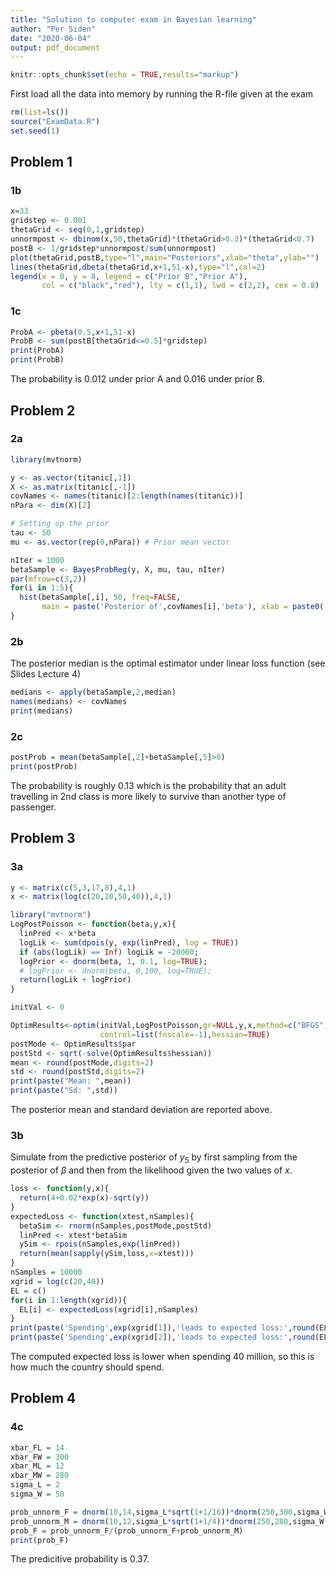 ```yaml
---
title: "Solution to computer exam in Bayesian learning"
author: "Per Siden"
date: "2020-06-04"
output: pdf_document
---
```


```r
knitr::opts_chunk$set(echo = TRUE,results="markup")
```

First load all the data into memory by running the R-file given at the exam
```r
rm(list=ls())
source("ExamData.R")
set.seed(1)
```

## Problem 1

### 1b
```r
x=33
gridstep <- 0.001
thetaGrid <- seq(0,1,gridstep)
unnormpost <- dbinom(x,50,thetaGrid)*(thetaGrid>0.3)*(thetaGrid<0.7)
postB <- 1/gridstep*unnormpost/sum(unnormpost)
plot(thetaGrid,postB,type="l",main="Posteriors",xlab="theta",ylab="")
lines(thetaGrid,dbeta(thetaGrid,x+1,51-x),type="l",col=2)
legend(x = 0, y = 8, legend = c("Prior B","Prior A"), 
       col = c("black","red"), lty = c(1,1), lwd = c(2,2), cex = 0.8)
```
### 1c

```r
ProbA <- pbeta(0.5,x+1,51-x)
ProbB <- sum(postB[thetaGrid<=0.5]*gridstep)
print(ProbA)
print(ProbB)
```
The probability is 0.012 under prior A and 0.016 under prior B.

## Problem 2

### 2a
```r
library(mvtnorm)

y <- as.vector(titanic[,1])
X <- as.matrix(titanic[,-1])
covNames <- names(titanic)[2:length(names(titanic))]
nPara <- dim(X)[2]

# Setting up the prior
tau <- 50
mu <- as.vector(rep(0,nPara)) # Prior mean vector

nIter = 1000
betaSample <- BayesProbReg(y, X, mu, tau, nIter)
par(mfrow=c(3,2))
for(i in 1:5){
  hist(betaSample[,i], 50, freq=FALSE, 
       main = paste('Posterior of',covNames[i],'beta'), xlab = paste0('beta_',i))
}

```

### 2b

The posterior median is the optimal estimator under linear loss function (see Slides Lecture 4)

```r
medians <- apply(betaSample,2,median)
names(medians) <- covNames
print(medians)
```

### 2c

```r
postProb = mean(betaSample[,2]+betaSample[,5]>0)
print(postProb)
```

The probability is roughly 0.13 which is the probability that an adult travelling in 2nd class is more likely to survive than another type of passenger.

## Problem 3

### 3a

```r
y <- matrix(c(5,3,17,8),4,1)
x <- matrix(log(c(20,20,50,40)),4,1)

library("mvtnorm")
LogPostPoisson <- function(beta,y,x){
  linPred <- x*beta
  logLik <- sum(dpois(y, exp(linPred), log = TRUE))
  if (abs(logLik) == Inf) logLik = -20000;
  logPrior <- dnorm(beta, 1, 0.1, log=TRUE);
  # logPrior <- dnorm(beta, 0,100, log=TRUE);
  return(logLik + logPrior)
}

initVal <- 0

OptimResults<-optim(initVal,LogPostPoisson,gr=NULL,y,x,method=c("BFGS"),
                    control=list(fnscale=-1),hessian=TRUE)
postMode <- OptimResults$par
postStd <- sqrt(-solve(OptimResults$hessian))
mean <- round(postMode,digits=2)
std <- round(postStd,digits=2)
print(paste("Mean: ",mean))
print(paste("Sd: ",std))
```

The posterior mean and standard deviation are reported above.

### 3b

Simulate from the predictive posterior of $y_5$ by first sampling from the posterior of $\beta$ and then from the likelihood given the two values of $x$.

```r

loss <- function(y,x){
  return(4+0.02*exp(x)-sqrt(y))
}
expectedLoss <- function(xtest,nSamples){
  betaSim <- rnorm(nSamples,postMode,postStd)
  linPred <- xtest*betaSim
  ySim <- rpois(nSamples,exp(linPred))
  return(mean(sapply(ySim,loss,x=xtest)))
}
nSamples = 10000
xgrid = log(c(20,40))
EL = c()
for(i in 1:length(xgrid)){
  EL[i] <- expectedLoss(xgrid[i],nSamples)
}
print(paste('Spending',exp(xgrid[1]),'leads to expected loss:',round(EL[1],2)))
print(paste('Spending',exp(xgrid[2]),'leads to expected loss:',round(EL[2],2)))
```
The computed expected loss is lower when spending 40 million, so this is how much the country should spend.

## Problem 4

### 4c

```r

xbar_FL = 14
xbar_FW = 300
xbar_ML = 12
xbar_MW = 280
sigma_L = 2
sigma_W = 50

prob_unnorm_F = dnorm(10,14,sigma_L*sqrt(1+1/16))*dnorm(250,300,sigma_W*sqrt(1+1/16))*.75
prob_unnorm_M = dnorm(10,12,sigma_L*sqrt(1+1/4))*dnorm(250,280,sigma_W*sqrt(1+1/4))*.25
prob_F = prob_unnorm_F/(prob_unnorm_F+prob_unnorm_M)
print(prob_F)

```

The predicitive probability is 0.37.

